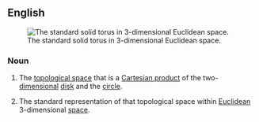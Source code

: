 ==English==
{{wikipedia}}
[[Image:Torus2.png|thumb|right|The standard solid torus in 3-dimensional Euclidean space.]]

===Noun===
{{en-noun|solid tori}}

# {{lb|en|topology}} The [[topological space]] that is a [[Cartesian product]] of the two-[[dimensional]] [[disk]] and the [[circle]].
# {{lb|en|mathematics}} The standard representation of that topological space within [[Euclidean]] 3-dimensional [[space]].